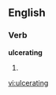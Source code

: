 
==English==

===Verb===
'''ulcerating'''

# {{present participle of|[[ulcerate]]}}

[[vi:ulcerating]]